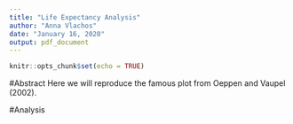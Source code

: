 ```yaml
---
title: "Life Expectancy Analysis"
author: "Anna Vlachos"
date: "January 16, 2020"
output: pdf_document
---
```


```r
knitr::opts_chunk$set(echo = TRUE)
```

#Abstract
Here we will reproduce the famous plot from Oeppen and Vaupel (2002). 

#Analysis
